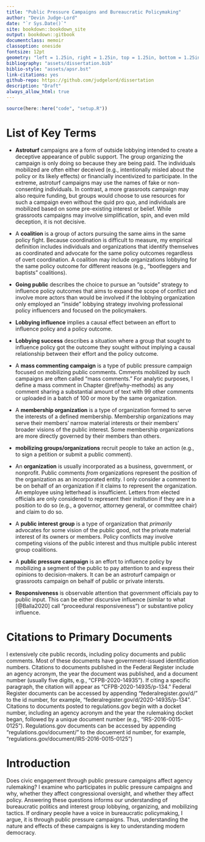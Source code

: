 ```yaml
--- 
title: "Public Pressure Campaigns and Bureaucratic Policymaking"
author: "Devin Judge-Lord"
date: "`r Sys.Date()`"
site: bookdown::bookdown_site
output: bookdown::gitbook
documentclass: memoir
classoption: oneside
fontsize: 12pt
geometry: "left = 1.25in, right = 1.25in, top = 1.25in, bottom = 1.25in"
bibliography: "assets/dissertation.bib"
biblio-style: "assets/apsr.bst"
link-citations: yes
github-repo: https://github.com/judgelord/dissertation
description: "Draft"
always_allow_html: true
---
```


```r
source(here::here("code", "setup.R"))
```

  \listoftables
  
  \listoffigures
  
# List of Key  Terms {-}

- **Astroturf** campaigns are a form of outside lobbying intended to create a deceptive appearance of public support. The group organizing the campaign is only doing so because they are being paid. The individuals mobilized are often either deceived (e.g., intentionally misled about the policy or its likely effects) or financially incentivized to participate. In the extreme, astroturf campaigns may use the names of fake or non-consenting individuals. In contrast, a more grassroots campaign may also require funding, but groups would choose to use resources for such a campaign even without the quid pro quo, and individuals are mobilized based on some pre-existing interest or belief. While grassroots campaigns may involve simplification, spin, and even mild deception, it is not decisive. 

- A **coalition** is a group of actors pursuing the same aims in the same policy fight. Because coordination is difficult to measure, my empirical definition includes individuals and organizations that identify themselves as coordinated and advocate for the same policy outcomes regardless of overt coordination. A coalition may include organizations lobbying for the same policy outcome for different reasons (e.g., "bootleggers and baptists" coalitions).

- **Going public** describes the choice to pursue an "outside" strategy to influence policy outcomes that aims to expand the scope of conflict and involve more actors than would be involved if the lobbying organization only employed an "inside" lobbying strategy involving professional policy influencers and focused on the policymakers.

- **Lobbying influence** implies a causal effect between an effort to influence policy and a policy outcome.

- **Lobbying success** describes a situation where a group that sought to influence policy got the outcome they sought without implying a causal relationship between their effort and the policy outcome.

- A **mass commenting campaign** is a type of public pressure campaign focused on mobilizing public comments. Cmments mobilized by such campaigns are often called "mass comments." For analytic purposes, I define a mass comment in Chapter \@ref(why-methods) as any comment sharing a substantial amount of text with 99 other comments or uploaded in a batch of 100 or more by the same organization.

- A **membership organization** is a type of organization formed to serve the interests of a defined membership. Membership organizations may serve their members' narrow material interests or their members' broader visions of the public interest. Some membership organizations are more directly governed by their members than others.

- **mobilizing groups/organizations** recruit people to take an action (e.g., to sign a petition or submit a public comment).

- An **organization** is usually incorporated as a business, government, or nonprofit. Public comments *from* organizations represent the position of the organization as an incorporated entity. I only consider a comment to be on behalf of an organization if it claims to represent the organization. An employee using letterhead is insufficient. Letters from elected officials are only considered to represent their institution if they are in a position to do so (e.g., a governor, attorney general, or committee chair) and claim to do so.

- A **public interest group** is a type of organization that *primarily* advocates for some vision of the public good, not the private material interest of its owners or members. Policy conflicts may involve competing visions of the public interest and thus multiple public interest group coalitions.

- A **public pressure campaign** is an effort to influence policy by mobilizing a segment of the public to pay attention to and express their opinions to decision-makers. It can be an astroturf campaign or grassroots campaign on behalf of public or private intersts.

- **Responsiveness** is observable attention that government officials pay to public input. This can be either discursive influence (similar to what [@Balla2020] call "proceedural responsiveness") or substantive policy influence.



# Citations to Primary Documents  {-}

I extensively cite public records, including policy documents and public comments. Most of these documents have government-issued identification numbers. Citations to documents published in the Federal Register include an agency acronym, the year the document was published, and a document number (usually five digits, e.g., "CFPB-2020-14935"). If citing a specific paragraph, the citation will appear as "CFPB-2020-14935/p-134." Federal Register documents can be accessed by appending "federalregister.gov/d/" to the id number, for example, "federalregister.gov/d/2020-14935/p-134". Citations to documents posted to regulations.gov begin with a docket number, including an agency acronym and the year the rulemaking docket began, followed by a unique document number (e.g., "IRS-2016-0015-0125"). Regulations.gov documents can be accessed by appending "regulations.gov/document/" to the docuement id number, for example, "regulations.gov/document/IRS-2016-0015-0125")


\newpage

# Introduction {-}


Does civic engagement through public pressure campaigns affect agency rulemaking? I examine who participates in public pressure campaigns and why, whether they affect congressional oversight, and whether they affect policy. Answering these questions informs our understanding of bureaucratic politics and interest group lobbying, organizing, and mobilizing tactics. If ordinary people have a voice in bureaucratic policymaking, I argue, it is through public pressure campaigns. Thus, understanding the nature and effects of these campaigns is key to understanding modern democracy. 